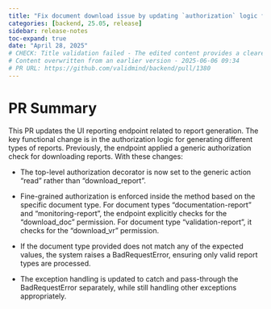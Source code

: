 ```yaml
---
title: "Fix document download issue by updating `authorization` logic for report generation (#1380)"
categories: [backend, 25.05, release]
sidebar: release-notes
toc-expand: true
date: "April 28, 2025"
# CHECK: Title validation failed - The edited content provides a clearer and more actionable description of the issue. It specifies the problem (document download issue) and suggests a potential solution (updating `authorization` logic for report generation). This makes it more useful for someone trying to address the problem. The original content was vague and did not offer any guidance on how to resolve the issue. Overall, the edited content is a significant improvement in terms of clarity and utility.
# Content overwritten from an earlier version - 2025-06-06 09:34
# PR URL: https://github.com/validmind/backend/pull/1380
---
```


# PR Summary

This PR updates the UI reporting endpoint related to report generation. The key functional change is in the authorization logic for generating different types of reports. Previously, the endpoint applied a generic authorization check for downloading reports. With these changes:

- The top-level authorization decorator is now set to the generic action "read" rather than "download_report".

- Fine-grained authorization is enforced inside the method based on the specific document type. For document types "documentation-report" and "monitoring-report", the endpoint explicitly checks for the "download_doc" permission. For document type "validation-report", it checks for the "download_vr" permission.

- If the document type provided does not match any of the expected values, the system raises a BadRequestError, ensuring only valid report types are processed.

- The exception handling is updated to catch and pass-through the BadRequestError separately, while still handling other exceptions appropriately.